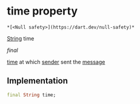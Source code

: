 # time property

    *[<Null safety>](https://dart.dev/null-safety)*

[String](https://api.flutter.dev/flutter/dart-core/String-class.html) time

_final_

<p><a href="../../hmssdk_flutter/HMSMessage/time">time</a> at which <a href="../../hmssdk_flutter/HMSMessage/sender">sender</a> sent the <a href="../../hmssdk_flutter/HMSMessage/message">message</a></p>

## Implementation

```dart
final String time;


```
